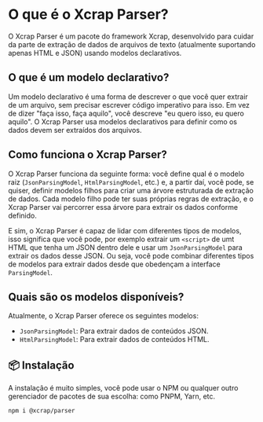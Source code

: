 # O que é o Xcrap Parser?

O Xcrap Parser é um pacote do framework Xcrap, desenvolvido para cuidar da parte de extração de dados de arquivos de texto (atualmente suportando apenas HTML e JSON) usando modelos declarativos.

## O que é um modelo declarativo?

Um modelo declarativo é uma forma de descrever o que você quer extrair de um arquivo, sem precisar escrever código imperativo para isso. Em vez de dizer "faça isso, faça aquilo", você descreve "eu quero isso, eu quero aquilo". O Xcrap Parser usa modelos declarativos para definir como os dados devem ser extraídos dos arquivos.

## Como funciona o Xcrap Parser?

O Xcrap Parser funciona da seguinte forma: você define qual é o modelo raiz (`JsonParsingModel`, `HtmlParsingModel`, etc.) e, a partir daí, você pode, se quiser, definir modelos filhos para criar uma árvore estruturada de extração de dados. Cada modelo filho pode ter suas próprias regras de extração, e o Xcrap Parser vai percorrer essa árvore para extrair os dados conforme definido.

E sim, o Xcrap Parser é capaz de lidar com diferentes tipos de modelos, isso significa que você pode, por exemplo extrair um `<script>` de umt HTML que tenha um JSON dentro dele e usar um `JsonParsingModel` para extrair os dados desse JSON. Ou seja, você pode combinar diferentes tipos de modelos para extrair dados desde que obedençam a interface `ParsingModel`.

## Quais são os modelos disponíveis?

Atualmente, o Xcrap Parser oferece os seguintes modelos:

- `JsonParsingModel`: Para extrair dados de conteúdos JSON.
- `HtmlParsingModel`: Para extrair dados de conteúdos HTML.

## 📦 Instalação

A instalação é muito simples, você pode usar o NPM ou qualquer outro gerenciador de pacotes de sua escolha: como PNPM, Yarn, etc.

```bash
npm i @xcrap/parser
```